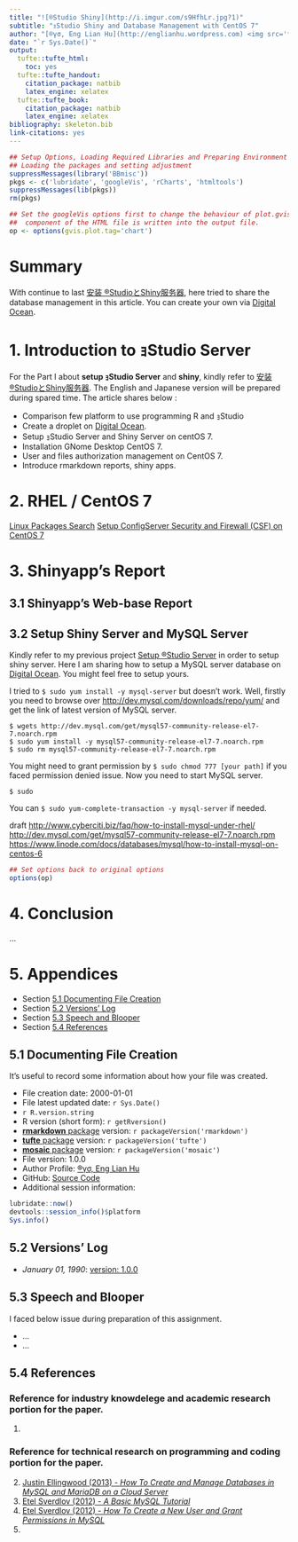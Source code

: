 ```yaml
---
title: "![®Studio Shiny](http://i.imgur.com/s9HfhLr.jpg?1)"
subtitle: "ｮStudio Shiny and Database Management with CentOS 7"
author: "[®γσ, Eng Lian Hu](http://englianhu.wordpress.com) <img src='figure/ShirotoNorimichi.jpg' width='24'> 白戸則道®"
date: "`r Sys.Date()`"
output:
  tufte::tufte_html:
    toc: yes
  tufte::tufte_handout:
    citation_package: natbib
    latex_engine: xelatex
  tufte::tufte_book:
    citation_package: natbib
    latex_engine: xelatex
bibliography: skeleton.bib
link-citations: yes
---
```


```r
## Setup Options, Loading Required Libraries and Preparing Environment
## Loading the packages and setting adjustment
suppressMessages(library('BBmisc'))
pkgs <- c('lubridate', 'googleVis', 'rCharts', 'htmltools')
suppressMessages(lib(pkgs))
rm(pkgs)

## Set the googleVis options first to change the behaviour of plot.gvis, so that only the chart 
##  component of the HTML file is written into the output file.
op <- options(gvis.plot.tag='chart')
```

# Summary

  With continue to last [安装 ®StudioとShiny服务器](https://github.com/scibrokes/setup-rstudio-server), here tried to share the database management in this article. You can create your own via [Digital Ocean](https://m.do.co/c/aabb124120d0).

# 1. Introduction to ｮStudio Server

  For the Part I about **setup ｮStudio Server** and **shiny**, kindly refer to [安装 ®StudioとShiny服务器](https://github.com/scibrokes/setup-rstudio-server). The English and Japanese version will be prepared during spared time. The article shares below :
  
  - Comparison few platform to use programming R and ｮStudio
  - Create a droplet on [Digital Ocean](https://m.do.co/c/aabb124120d0).
  - Setup ｮStudio Server and Shiny Server on centOS 7.
  - Installation GNome Desktop CentOS 7.
  - User and files authorization management on CentOS 7.
  - Introduce rmarkdown reports, shiny apps.

# 2. RHEL / CentOS 7

  [Linux Packages Search](https://pkgs.org/)
  [Setup ConfigServer Security and Firewall (CSF) on CentOS 7](https://www.vultr.com/docs/setup-csf-on-centos-7)

# 3. Shinyapp's Report


## 3.1 Shinyapp's Web-base Report

## 3.2 Setup Shiny Server and MySQL Server

  Kindly refer to my previous project [Setup ®Studio Server](https://github.com/scibrokes/setup-rstudio-server) in order to setup shiny server. Here I am sharing how to setup a MySQL server database on [Digital Ocean](https://m.do.co/c/aabb124120d0). You might feel free to setup yours.

  I tried to `$ sudo yum install -y mysql-server` but doesn't work. Well, firstly you need to browse over <http://dev.mysql.com/downloads/repo/yum/> and get the link of latest version of MySQL server.

```
$ wgets http://dev.mysql.com/get/mysql57-community-release-el7-7.noarch.rpm
$ sudo yum install -y mysql57-community-release-el7-7.noarch.rpm
$ sudo rm mysql57-community-release-el7-7.noarch.rpm
```

  You might need to grant permission by `$ sudo chmod 777 [your path]` if you faced permission denied issue. Now you need to start MySQL server.

```
$ sudo 
```

  You can `$ sudo yum-complete-transaction -y mysql-server` if needed.

draft
<http://www.cyberciti.biz/faq/how-to-install-mysql-under-rhel/>
<http://dev.mysql.com/get/mysql57-community-release-el7-7.noarch.rpm>
<https://www.linode.com/docs/databases/mysql/how-to-install-mysql-on-centos-6>

```r
## Set options back to original options
options(op)
```

# 4. Conclusion

  ...

# 5. Appendices

  - Section [5.1 Documenting File Creation]
  - Section [5.2 Versions' Log]
  - Section [5.3 Speech and Blooper]
  - Section [5.4 References]

## 5.1 Documenting File Creation

  It's useful to record some information about how your file was created.
  
  - File creation date: 2000-01-01
  - File latest updated date: `r Sys.Date()`
  - `r R.version.string`
  - R version (short form): `r getRversion()`
  - [**rmarkdown** package]() version: `r packageVersion('rmarkdown')`
  - [**tufte** package](https://github.com/rstudio/tufte) version: `r packageVersion('tufte')`
  - [**mosaic** package](https://github.com/ProjectMOSAIC/mosaic) version: `r packageVersion('mosaic')`
  - File version: 1.0.0
  - Author Profile: [®γσ, Eng Lian Hu](https://beta.rstudioconnect.com/englianhu/ryo-eng/)
  - GitHub: [Source Code](https://github.com/scibrokes/setup-centOS7-DO)
  - Additional session information:

```r
lubridate::now()
devtools::session_info()$platform
Sys.info()
```

## 5.2 Versions' Log

  - *January 01, 1990*: [version: 1.0.0](https://github.com/scibrokes/setup-centOS7-DO)

## 5.3 Speech and Blooper

  I faced below issue during preparation of this assignment.
  
  - ...
  - ...

## 5.4 References

###  Reference for industry knowdelege and academic research portion for the paper.

  1) 

###  Reference for technical research on programming and coding portion for the paper.
  
  2) [Justin Ellingwood (2013) - *How To Create and Manage Databases in MySQL and MariaDB on a Cloud Server*](https://www.digitalocean.com/community/tutorials/how-to-create-and-manage-databases-in-mysql-and-mariadb-on-a-cloud-server)
  3) [Etel Sverdlov (2012) - *A Basic MySQL Tutorial*](https://www.digitalocean.com/community/tutorials/a-basic-mysql-tutorial)
  4) [Etel Sverdlov (2012) - *How To Create a New User and Grant Permissions in MySQL*](https://www.digitalocean.com/community/tutorials/how-to-create-a-new-user-and-grant-permissions-in-mysql)
  5) 

